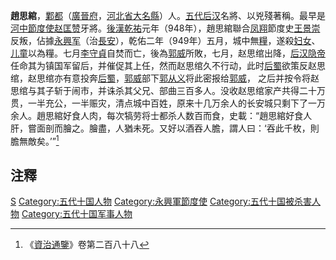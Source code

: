 '''趙思綰'''{{BD|9世纪||949年|catIdx=Z}}，[[鄴都|鄴都]]（[[廣晉府|廣晉府]]，[[河北省|河北省]][[大名縣|大名縣]]）人。[[五代|五代]][[后汉|后汉]]名將、以兇殘著稱。最早是[[河中|河中]][[節度使|節度使]][[赵匡赞_(唐明宗外孙)|赵匡赞]]牙將。[[後漢|後漢]][[乾祐_(后汉)|乾祐]]元年（948年），趙思綰聯合[[凤翔|凤翔]]節度史[[王景崇_(五代)|王景崇]]反叛，佔據[[永興军|永興军]]（治[[長安|長安]]），乾佑二年（949年）五月，城中無[[糧食|糧]]，遂殺[[妇女|妇女]]、[[儿童|儿童]]以為糧。七月[[李守貞|李守貞]]自焚而亡，後為[[郭威|郭威]]所敗，七月，赵思绾出降，[[后汉隐帝|后汉隐帝]]任命其为镇国军留后，并催促其上任，然而赵思绾久不行动，此时[[后蜀|后蜀]]欲策反赵思绾，赵思绾亦有意投奔[[后蜀|后蜀]]，[[郭威|郭威]]部下[[郭从义|郭从义]]将此密报给[[郭威|郭威]]， 之后并按令将赵思绾与其子斩于闹市，并诛杀其父兄、部曲三百多人。没收赵思绾家产共得二十万贯，一半充公，一半赈灾，清点城中百姓，原来十几万余人的长安城只剩下了一万余人。趙思綰好食人肉，每次犒劳将士都杀人数百而食，史載：“趙思綰好食人肝，嘗面剖而膾之。膾盡，人猶未死。又好以酒吞人膽，謂人曰：‘吞此千枚，則膽無敵矣。’”<ref>《[[資治通鑒|資治通鑒]]》卷第二百八十八</ref>

==注釋==
<div class="references-small">
<references />
</div>

{{DEFAULTSORT:Z}}
[[Category:赵姓|S]]
[[Category:五代十国人物|Category:五代十国人物]]
[[Category:永興軍節度使|Category:永興軍節度使]]
[[Category:五代十国被杀害人物|Category:五代十国被杀害人物]]
[[Category:五代十国军事人物|Category:五代十国军事人物]]